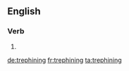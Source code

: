 ==English==

===Verb===
{{head|en|present participle}}

# {{present participle of|trephine|lang=en}}

[[de:trephining]]
[[fr:trephining]]
[[ta:trephining]]